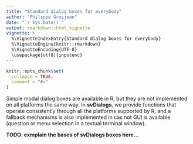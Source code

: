 ```yaml
---
title: "Standard dialog boxes for everybody"
author: "Philippe Grosjean"
date: "`r Sys.Date()`"
output: rmarkdown::html_vignette
vignette: >
  %\VignetteIndexEntry{Standard dialog boxes for everybody}
  %\VignetteEngine{knitr::rmarkdown}
  %\VignetteEncoding{UTF-8}
  \usepackage[utf8]{inputenc}
---
```


```r
knitr::opts_chunk$set(
  collapse = TRUE,
  comment = "#>"
)
```

Simple modal dialog boxes are available in R, but they are not implemented on all platforms the same way. In **svDialogs**, we provide functions that operate consistently through all the platforms supported by R, and a fallback mechanisms is also implemented in cas not GUI is available (question or menu selection in a textual terminal window).

**TODO: exmplain the bases of svDialogs boxes here...**
